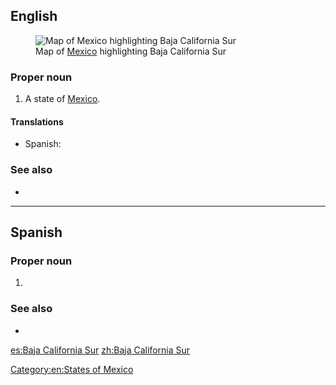 ==English==
[[File:Mexico map, MX-BCS.svg|thumb|Map of [[Mexico]] highlighting Baja California Sur]]

===Proper noun===
{{en-proper noun}}

# A state of [[Mexico]].

====Translations====
{{trans-top|state of Mexico}}
* Spanish: {{t+|es|Baja California Sur|f}}
{{trans-mid}}
{{trans-bottom}}

[[Category:en:States of Mexico]]

===See also===
* {{pedialite}}

----

==Spanish==

===Proper noun===
{{es-proper noun|f}}

# {{place|es|state|c/Mexico}}

===See also===
* {{pedialite|lang=es}}

[[es:Baja California Sur]]
[[zh:Baja California Sur]]